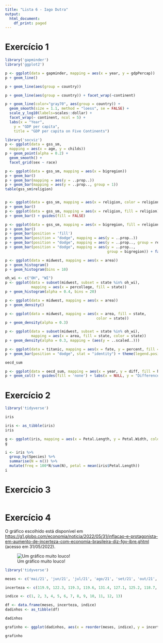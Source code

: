 ```yaml
---
title: "Lista 6 - Iago Dutra"
output:
  html_document:
    df_print: paged
---
```

# Exercício 1
```r
library('gapminder')
library('ggplot2')

p <- ggplot(data = gapminder, mapping = aes(x = year, y = gdpPercap))
p + geom_line()

p + geom_line(aes(group = country))

p + geom_line(aes(group = country)) + facet_wrap(~continent)

p + geom_line(color="gray70", aes(group = country)) + 
  geom_smooth(size = 1.1, method = "loess", se = FALSE) + 
  scale_y_log10(labels=scales::dollar) + 
  facet_wrap(~ continent, ncol = 5) + 
  labs(x = "Year", 
    y = "GDP per capita", 
    title = "GDP per capita on Five Continents") 
```

```r
library('socviz')
p <- ggplot(data = gss_sm, 
  mapping = aes(x = age, y = childs)) 
p + geom_point(alpha = 0.2) + 
  geom_smooth() + 
  facet_grid(sex ~ race) 

p <- ggplot(data = gss_sm, mapping = aes(x = bigregion)) 
p + geom_bar() 
p + geom_bar(mapping = aes(y = ..prop..))
p + geom_bar(mapping = aes(y = ..prop.., group = 1)) 
table(gss_sm$religion) 


p <- ggplot(data = gss_sm, mapping = aes(x = religion, color = religion)) 
p + geom_bar() 
p <- ggplot(data = gss_sm, mapping = aes(x = religion, fill = religion)) 
p + geom_bar() + guides(fill = FALSE) 

p <- ggplot(data = gss_sm, mapping = aes(x = bigregion, fill = religion)) 
p + geom_bar() 
p + geom_bar(position = 'fill') 
p + geom_bar(position = "dodge", mapping = aes(y = ..prop..)) 
p + geom_bar(position = "dodge", mapping = aes(y = ..prop.., group = religion)) 
p + geom_bar(position = "dodge", mapping = aes(y = ..prop.., 
                                               group = bigregion)) + facet_wrap(~bigregion, ncol = 1) 

p <- ggplot(data = midwest, mapping = aes(x = area)) 
p + geom_histogram() 
p + geom_histogram(bins = 10) 
```

```r
oh_wi <- c("OH", "WI") 
p <- ggplot(data = subset(midwest, subset = state %in% oh_wi), 
            mapping = aes(x = percollege, fill = state)) 
p + geom_histogram(alpha = 0.4, bins = 20) 

p <- ggplot(data = midwest, mapping = aes(x = area)) 
p + geom_density() 

p <- ggplot(data = midwest, mapping = aes(x = area, fill = state, 
                                          color = state)) 
p + geom_density(alpha = 0.3) 

p <- ggplot(data = subset(midwest, subset = state %in% oh_wi), 
            mapping = aes(x = area, fill = state, color = state)) 
p + geom_density(alpha = 0.3, mapping = (aes(y = ..scaled..))) 
```

```r
p <- ggplot(data = titanic, mapping = aes(x = fate, y = percent, fill = sex))
p + geom_bar(position = "dodge", stat = "identity") + theme(legend.position = "top") 

oecd_sum

p <- ggplot(data = oecd_sum, mapping = aes(x = year, y = diff, fill = hi_lo)) 
p + geom_col() + guides(fill = 'none') + labs(x = NULL, y = "Difference in Years", title = "The US Life Expectancy Gap", subtitle = "Difference between US and OECD average life expectancies, 1960-2015", caption = "Data: OECD. After a chart by Christopher Ingraham, Washington Post, December 27th 2017.")
```

# Exercício 2
```r
library('tidyverse')

iris

iris <- as_tibble(iris)
iris

g <- ggplot(iris, mapping = aes(x = Petal.Length, y = Petal.Width, color = Species)) + geom_point()
g

i <- iris %>%
  group_by(Species) %>%
  summarise(N = n()) %>%
  mutate(freq = 100*N/sum(N), petal = mean(iris$Petal.Length))
i
```

# Exercício 3
```r

```

# Exercício 4

O gráfico escolhido está disponível em <https://g1.globo.com/economia/noticia/2022/05/31/inflacao-e-protagonista-em-aumento-de-incerteza-com-economia-brasileira-diz-fgv-ibre.ghtml> (acesso em 31/05/2022).

![Um gráfico muito louco!](Capturar.PNG)

```r
library('tidyverse')

meses <- c('mai/21', 'jun/21', 'jul/21', 'ago/21', 'set/21', 'out/21', 'nov/21', 'dez/21', 'jan/22', 'fev/22', 'mar/22', 'abr/22', 'mai/22')

incerteza <- c(119.9, 122.3, 119.3, 119.6, 131.4, 127.1, 125.2, 118.7, 116.4, 117.1, 121.3, 114.9, 115.9)

indice <- c(1, 2, 3, 4, 5, 6, 7, 8, 9, 10, 11, 12, 13)

df <- data.frame(meses, incerteza, indice)
dadinhos <- as_tibble(df)

dadinhos

grafinho <- ggplot(dadinhos, aes(x = reorder(meses, indice), y = incerteza)) + geom_bar(stat = 'identity', width = 0.70, fill = 'pink') + labs(x = NULL, y = NULL, title = 'Indicador de incerteza na economia', subtitle = 'Em pontos') + geom_text(label = dadinhos$incerteza, nudge_y = 10) + theme(panel.background = element_rect(fill = 'white'), axis.text.x = element_text(angle = 90, vjust = 0.5, hjust=1), panel.grid.major.y = element_line(colour = "black", size = 0.5)) + scale_y_continuous(labels = scales::number_format(accuracy = 0.1)) + geom_bar(data = filter(dadinhos, indice == 13), stat = 'identity', width = 0.70, fill = 'red')

grafinho

```